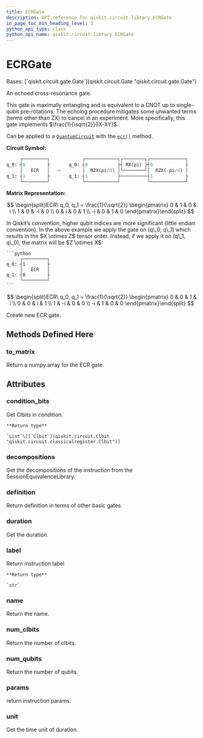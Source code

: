 ```yaml
---
title: ECRGate
description: API reference for qiskit.circuit.library.ECRGate
in_page_toc_min_heading_level: 1
python_api_type: class
python_api_name: qiskit.circuit.library.ECRGate
---
```


# ECRGate

<Class id="qiskit.circuit.library.ECRGate" isDedicatedPage={true} github="https://github.com/qiskit/qiskit/tree/stable/0.23/qiskit/circuit/library/standard_gates/ecr.py" signature="ECRGate" modifiers="class">
  Bases: [`qiskit.circuit.gate.Gate`](qiskit.circuit.Gate "qiskit.circuit.gate.Gate")

  An echoed cross-resonance gate.

  This gate is maximally entangling and is equivalent to a CNOT up to single-qubit pre-rotations. The echoing procedure mitigates some unwanted terms (terms other than ZX) to cancel in an experiment. More specifically, this gate implements $\frac{1}{\sqrt{2}}(IX-XY)$.

  Can be applied to a [`QuantumCircuit`](qiskit.circuit.QuantumCircuit "qiskit.circuit.QuantumCircuit") with the [`ecr()`](qiskit.circuit.QuantumCircuit#ecr "qiskit.circuit.QuantumCircuit.ecr") method.

  **Circuit Symbol:**

  ```python
       ┌─────────┐            ┌────────────┐┌────────┐┌─────────────┐
  q_0: ┤0        ├       q_0: ┤0           ├┤ RX(pi) ├┤0            ├
       │   ECR   │   =        │  RZX(pi/4) │└────────┘│  RZX(-pi/4) │
  q_1: ┤1        ├       q_1: ┤1           ├──────────┤1            ├
       └─────────┘            └────────────┘          └─────────────┘
  ```

  **Matrix Representation:**

$$
\begin{split}ECR\ q_0, q_1 = \frac{1}{\sqrt{2}}
\begin{pmatrix}
0   & 1   &  0  & i \\
1   & 0   &  -i & 0 \\
0   & i   &  0  & 1 \\
-i  & 0   &  1  & 0
\end{pmatrix}\end{split}
$$

  <Admonition title="Note" type="note">
    In Qiskit’s convention, higher qubit indices are more significant (little endian convention). In the above example we apply the gate on (q\_0, q\_1) which results in the $X \otimes Z$ tensor order. Instead, if we apply it on (q\_1, q\_0), the matrix will be $Z \otimes X$:

    ```python
         ┌─────────┐
    q_0: ┤1        ├
         │   ECR   │
    q_1: ┤0        ├
         └─────────┘
    ```

$$
\begin{split}ECR\ q_0, q_1 = \frac{1}{\sqrt{2}}
\begin{pmatrix}
0   & 0   &  1  & i \\
0   & 0   &  i  & 1 \\
1   & -i  &  0  & 0 \\
-i  & 1   &  0  & 0
\end{pmatrix}\end{split}
$$
  </Admonition>

  Create new ECR gate.

  ## Methods Defined Here

  <span id="qiskit-circuit-library-ecrgate-to-matrix" />

  ### to\_matrix

  <Function id="qiskit.circuit.library.ECRGate.to_matrix" signature="ECRGate.to_matrix()">
    Return a numpy.array for the ECR gate.
  </Function>

  ## Attributes

  ### condition\_bits

  <Attribute id="qiskit.circuit.library.ECRGate.condition_bits">
    Get Clbits in condition.

    **Return type**

    `List`\[[`Clbit`](qiskit.circuit.Clbit "qiskit.circuit.classicalregister.Clbit")]
  </Attribute>

  ### decompositions

  <Attribute id="qiskit.circuit.library.ECRGate.decompositions">
    Get the decompositions of the instruction from the SessionEquivalenceLibrary.
  </Attribute>

  ### definition

  <Attribute id="qiskit.circuit.library.ECRGate.definition">
    Return definition in terms of other basic gates.
  </Attribute>

  ### duration

  <Attribute id="qiskit.circuit.library.ECRGate.duration">
    Get the duration.
  </Attribute>

  ### label

  <Attribute id="qiskit.circuit.library.ECRGate.label">
    Return instruction label

    **Return type**

    `str`
  </Attribute>

  ### name

  <Attribute id="qiskit.circuit.library.ECRGate.name">
    Return the name.
  </Attribute>

  ### num\_clbits

  <Attribute id="qiskit.circuit.library.ECRGate.num_clbits">
    Return the number of clbits.
  </Attribute>

  ### num\_qubits

  <Attribute id="qiskit.circuit.library.ECRGate.num_qubits">
    Return the number of qubits.
  </Attribute>

  ### params

  <Attribute id="qiskit.circuit.library.ECRGate.params">
    return instruction params.
  </Attribute>

  ### unit

  <Attribute id="qiskit.circuit.library.ECRGate.unit">
    Get the time unit of duration.
  </Attribute>
</Class>

